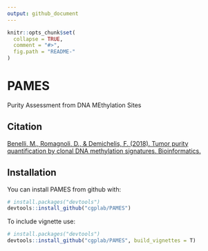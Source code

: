 ```yaml
---
output: github_document
---
```


<!-- README.md is generated from README.Rmd. Please edit that file -->

```r
knitr::opts_chunk$set(
  collapse = TRUE,
  comment = "#>",
  fig.path = "README-"
)
```

# PAMES
Purity Assessment from DNA MEthylation Sites

## Citation
[Benelli, M., Romagnoli, D., & Demichelis, F. (2018). Tumor purity quantification by clonal DNA methylation signatures. Bioinformatics.](https://academic.oup.com/bioinformatics/advance-article-abstract/doi/10.1093/bioinformatics/bty011/4792963?redirectedFrom=fulltext)

## Installation

You can install PAMES from github with:

```r
# install.packages("devtools")
devtools::install_github("cgplab/PAMES")
```
To include vignette use:
```r
# install.packages("devtools")
devtools::install_github("cgplab/PAMES", build_vignettes = T)
```
